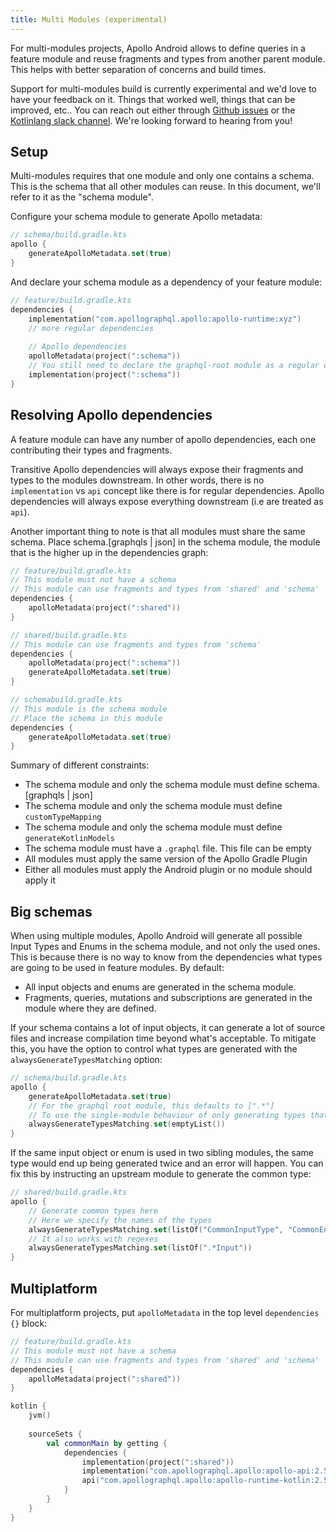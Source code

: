 ```yaml
---
title: Multi Modules (experimental)
---
```


For multi-modules projects, Apollo Android allows to define queries in a feature module and reuse fragments and types from another parent module. This helps with better separation of concerns and build times.

Support for multi-modules build is currently experimental and we'd love to have your feedback on it. Things that worked well, things that can be improved, etc.. You can reach out either through [Github issues](https://github.com/apollographql/apollo-android/issues/new?assignees=&labels=Type%3A+Bug&template=bug_report.md&title=[Multi-Modules]) or the [Kotlinlang slack channel](https://app.slack.com/client/T09229ZC6/C01A6KM1SBZ). We're looking forward to hearing from you!


## Setup

Multi-modules requires that one module and only one contains a schema. This is the schema that all other modules can reuse. In this document, we'll refer to it as the "schema module". 

Configure your schema module to generate Apollo metadata:

```kotlin
// schema/build.gradle.kts
apollo {
    generateApolloMetadata.set(true)
}
```

And declare your schema module as a dependency of your feature module:

```kotlin
// feature/build.gradle.kts
dependencies {
    implementation("com.apollographql.apollo:apollo-runtime:xyz")
    // more regular dependencies
    
    // Apollo dependencies
    apolloMetadata(project(":schema"))
    // You still need to declare the graphql-root module as a regular dependency
    implementation(project(":schema"))
}
```

## Resolving Apollo dependencies

A feature module can have any number of apollo dependencies, each one contributing their types and fragments. 

Transitive Apollo dependencies will always expose their fragments and types to the modules downstream. In other words, there is no `implementation` vs `api` concept like there is for regular dependencies. Apollo dependencies will always expose everything downstream (i.e are treated as `api`). 

Another important thing to note is that all modules must share the same schema. Place schema.[graphqls | json] in the schema module, the module that is the higher up in the dependencies graph:

```kotlin
// feature/build.gradle.kts
// This module must not have a schema
// This module can use fragments and types from 'shared' and 'schema'
dependencies {
    apolloMetadata(project(":shared"))
}

// shared/build.gradle.kts
// This module can use fragments and types from 'schema'
dependencies {
    apolloMetadata(project(":schema"))
    generateApolloMetadata.set(true)
}

// schemabuild.gradle.kts
// This module is the schema module
// Place the schema in this module 
dependencies {
    generateApolloMetadata.set(true)
}
```

Summary of different constraints:

* The schema module and only the schema module must define schema.[graphqls | json]
* The schema module and only the schema module must define `customTypeMapping`
* The schema module and only the schema module must define `generateKotlinModels`
* The schema module must have a `.graphql` file. This file can be empty
* All modules must apply the same version of the Apollo Gradle Plugin
* Either all modules must apply the Android plugin or no module should apply it

## Big schemas

When using multiple modules, Apollo Android will generate all possible Input Types and Enums in the schema module, and not only the used ones. This is because there is no way to know from the dependencies what types are going to be used in feature modules. By default:

* All input objects and enums are generated in the schema module.
* Fragments, queries, mutations and subscriptions are generated in the module where they are defined.

If your schema contains a lot of input objects, it can generate a lot of source files and increase compilation time beyond what's acceptable. To mitigate this, you have the option to control what types are generated with the `alwaysGenerateTypesMatching` option:

```kotlin
// schema/build.gradle.kts
apollo {
    generateApolloMetadata.set(true)
    // For the graphql root module, this defaults to [".*"]
    // To use the single-module behaviour of only generating types that are actually used, pass en empty list
    alwaysGenerateTypesMatching.set(emptyList())
}
```

If the same input object or enum is used in two sibling modules, the same type would end up being generated twice and an error will happen. You can fix this by instructing an upstream module to generate the common type:


```kotlin
// shared/build.gradle.kts
apollo {
    // Generate common types here
    // Here we specify the names of the types 
    alwaysGenerateTypesMatching.set(listOf("CommonInputType", "CommonEnum"))
    // It also works with regexes
    alwaysGenerateTypesMatching.set(listOf(".*Input"))
}
```

## Multiplatform

For multiplatform projects, put `apolloMetadata` in the top level `dependencies {}` block:

```kotlin
// feature/build.gradle.kts
// This module must not have a schema
// This module can use fragments and types from 'shared' and 'schema'
dependencies {
    apolloMetadata(project(":shared"))
}

kotlin {
    jvm()
    
    sourceSets {
        val commonMain by getting {
            dependencies {
                implementation(project(":shared"))
                implementation("com.apollographql.apollo:apollo-api:2.5.8")
                api("com.apollographql.apollo:apollo-runtime-kotlin:2.5.8")
            }
        }
    }
}
```

